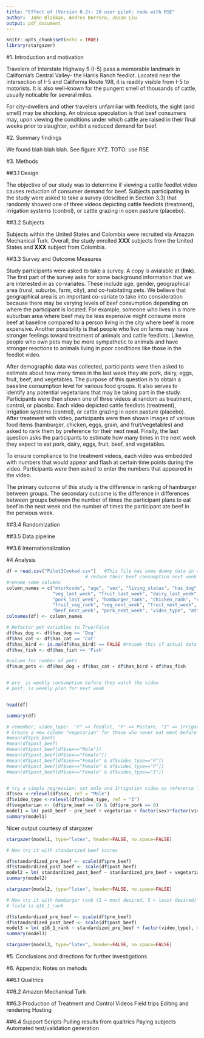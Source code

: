 ```yaml
---
title: "Effect of (Version 0.2)- 20 user pilot: redo with RSE"
author:  John Blakkan, Andres Borrero, Jason Liu
output: pdf_document
---
```


```r
knitr::opts_chunk$set(echo = TRUE)
library(stargazer)
```

#1. Introduction and motivation

Travelers of Interstate Highway 5 (I-5) pass a memorable landmark in California's Central Valley- the Harris Ranch feedlot.  Located near the intersection of I-5 and California Route 198, it is readily visible from I-5 to motorists.  It is also well-known for the pungent smell of thousands of cattle, usually noticable for several miles.  

For city-dwellers and other travelers unfamiliar with feedlots, the sight (and smell) may be shocking.  An obvious speculation is that beef consumers may, upon viewing the conditions under which cattle are raised in their final weeks prior to slaughter, exhibit a reduced demand for beef.

#2. Summary findings

We found blah blah blah.   See figure XYZ.   TOTO: use RSE

#3. Methods

##3.1 Design

The objective of our study was to determine if viewing a cattle feedlot video causes reduction of consumer demand for beef. Subjects participating in the study were asked to take a survey (descibed in Section 3.3) that randomly showed one of three videos depicting cattle feedlots (treatment), irrigation systems (control), or cattle grazing in open pasture (placebo).

##3.2 Subjects

Subjects within the United States and Colombia were recruited via Amazon Mechanical Turk. Overall, the study enrolled **XXX** subjects from the United States and **XXX** subject from Colombia.

##3.3 Survey and Outcome Measures

Study participants were asked to take a survey. A copy is avialable at (**link**). The first part of the survey asks for some background information that we are interested in as co-variates. These include age, gender, geographical area (rural, suburbs, farm, city), and co-habitating pets. We believe that geographical area is an important co-variate to take into consideration because there may be varying levels of beef consumption depending on where the participant is located. For example, someone who lives in a more suburban area where beef may be less expensive might consume more beef at baseline compared to a person living in the city where beef is more expensive. Another possibility is that people who live on farms may have stronger feelings toward treatment of animals and cattle feedlots. Likewise, people who own pets may be more sympathetic to animals and have stronger reactions to animals living in poor conditions like those in the feedlot video.

After demographic data was collected, participants were then asked to estimate about how many times in the last week they ate pork, dairy, eggs, fruit, beef, and vegetables. The purpose of this question is to obtain a baseline consumption level for various food groups. It also serves to identify any potential vegetarians that may be taking part in the study. Participants were then shown one of three videos at random as treatment, control, or placebo. Each video depicted cattle feedlots (treatment), irrigation systems (control), or cattle grazing in open pasture (placebo). After treatment with video, participants were then shown images of various food items (hamburger, chicken, eggs, grain, and fruit/vegetables) and asked to rank them by preference for their next meal. Finally, the last question asks the participants to estimate how many times in the next week they expect to eat pork, dairy, eggs, fruit, beef, and vegetables. 

To ensure compliance to the treatment videos, each video was embedded with numbers that would appear and flash at certain time points during the video. Participants were then asked to enter the numbers that appeared in the video.

The primary outcome of this study is the difference in ranking of hamburger between groups. The secondary outcome is the difference in differences between groups between the number of times the participant plans to eat beef in the next week and the number of times the participant ate beef in the pervious week.


##3.4 Randomization

##3.5 Data pipeline

##3.6 Internationalization

#4 Analysis

```r
df = read.csv("Pilot3Cooked.csv")   #This file has some dummy data in which femail participants who see a feedlot video
                             # reduce their beef consumption next week by one meal, wiht probablity of 50%.
#rename some columns
column_names = c("mturkcode", "age", "sex", "living_status", "has_dog", "has_cat", "has_bird", "has_fish",
                 "veg_last_week", "fruit_last_week", "dairy_last_week", "eggs_last_week", "beef_last_week",
                 "pork_last_week", "hamburger_rank", "chicken_rank", "eggs_rank", "grain_rank",
                 "fruit_veg_rank", "veg_next_week", "fruit_next_week", "dairy_next_week", "eggs_next_week",
                 "beef_next_week", "pork_next_week", "video_type", "attention_check")
colnames(df) <- column_names

# Refactor pet variables to True/False
df$has_dog <- df$has_dog == 'Dog'
df$has_cat <- df$has_cat == 'Cat'
df$has_bird <- is.na(df$has_bird) == FALSE #recode this if actual data has people with birds
df$has_fish <- df$has_fish == 'Fish'

#column for number of pets
df$num_pets <- df$has_dog + df$has_cat + df$has_bird + df$has_fish


# pre_ is weekly consumption before they watch the video
# post_ is weekly plan for next week


head(df)
```



```r

summary(df)

# remember, video_type:  "F" => feedlot, "P" => Pasture, "I" => Irrigation
# Create a new column "vegetarian" for those who never eat meat before treatment
#mean(df$pre_beef)
#mean(df$post_beef)
#mean(df$post_beef[df$sex=="Male"])
#mean(df$post_beef[df$sex=="Female"])
#mean(df$post_beef[df$sex=="Female" & df$video_type=="F"])
#mean(df$post_beef[df$sex=="Female" & df$video_type=="P"])
#mean(df$post_beef[df$sex=="Female" & df$video_type=="I"])


# try a simple regression; set male and Irrigation video as reference levels for those factors
df$sex <-relevel(df$sex, ref = "Male")
df$video_type <-relevel(df$video_type, ref = "I")
df$vegetarian <- (df$pre_beef == 0) & (df$pre_pork == 0)
model1 = lm( post_beef ~ pre_beef + vegetarian + factor(sex)*factor(video_type)*vegetarian, data=df)
summary(model1)
```

Nicer output courtesy of stargazer

```r
stargazer(model1, type="latex", header=FALSE, no.space=FALSE)
```
```r
# Now try it with standarized beef scores

df$standardized_pre_beef <- scale(df$pre_beef)
df$standardized_post_beef <- scale(df$post_beef)
model2 = lm( standardized_post_beef ~ standardized_pre_beef + vegetarian + factor(sex)*factor(video_type)*vegetarian, data=df)
summary(model2)
```
```r
stargazer(model2, type="latex", header=FALSE, no.space=FALSE)
```
```r
# Now try it with hamburger rank (1 = most desired, 5 = least desired)
# field is q16_1_rank

df$standardized_pre_beef <- scale(df$pre_beef)
df$standardized_post_beef <- scale(df$post_beef)
model3 = lm( q16_1_rank ~ standardized_pre_beef + factor(video_type), data=df)
summary(model3)
```
```r
stargazer(model3, type="latex", header=FALSE, no.space=FALSE)
```

#5. Conclusions and directions for further investigations

#6. Appendix:  Notes on mehods

##6.1 Qualtrics

##6.2 Amazon Mechanical Turk

##6.3 Production of Treatment and Control Videos
  Field trips
  Editing and rendering
  Hosting

##6.4 Support Scripts
  Pulling results from qualtrics
  Paying subjects
  Automated test/validation generation

